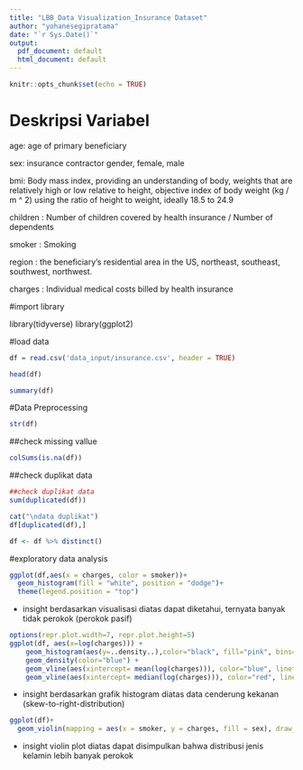 ```yaml
---
title: "LBB_Data Visualization_Insurance Dataset"
author: "yohanesegipratama"
date: "`r Sys.Date()`"
output:
  pdf_document: default
  html_document: default
---
```


```r
knitr::opts_chunk$set(echo = TRUE)
```



# Deskripsi Variabel

age: age of primary beneficiary

sex: insurance contractor gender, female, male

bmi: Body mass index, providing an understanding of body, weights that are relatively high or low         relative to height, objective index of body weight (kg / m ^ 2) using the ratio of height to         weight, ideally 18.5 to 24.9

children  : Number of children covered by health insurance / Number of dependents

smoker    : Smoking

region    : the beneficiary's residential area in the US, northeast, southeast, southwest, northwest.

charges   : Individual medical costs billed by health insurance

#import library

library(tidyverse)
library(ggplot2)

#load data
```r
df = read.csv('data_input/insurance.csv', header = TRUE)
```


```r
head(df)
```

```r
summary(df)
```
#Data Preprocessing

```r
str(df)
```

##check missing vallue
```r
colSums(is.na(df))
```

##check duplikat data
```r
##check duplikat data
sum(duplicated(df))
```
```r
cat("\ndata duplikat")
df[duplicated(df),]
```
```r
df <- df %>% distinct()
```

#exploratory data analysis

```r

ggplot(df,aes(x = charges, color = smoker))+
  geom_histogram(fill = "white", position = "dodge")+
  theme(legend.position = "top")
```

* insight
berdasarkan visualisasi diatas dapat diketahui, ternyata banyak tidak perokok (perokok pasif)

```r
options(repr.plot.width=7, repr.plot.height=5)
ggplot(df, aes(x=log(charges))) +
    geom_histogram(aes(y=..density..),color="black", fill="pink", bins=40) +
    geom_density(color="blue") +
    geom_vline(aes(xintercept= mean(log(charges))), color="blue", linetype="dashed", size=1) +
    geom_vline(aes(xintercept= median(log(charges))), color="red", linetype="dashed", size=1)
```
* insight
berdasarkan grafik histogram diatas data cenderung kekanan (skew-to-right-distribution)



```r
ggplot(df)+
  geom_violin(mapping = aes(x = smoker, y = charges, fill = sex), draw_quantiles = (c(0.25,0.5,0.75)))
```
* insight
violin plot diatas dapat disimpulkan bahwa distribusi jenis kelamin lebih banyak perokok